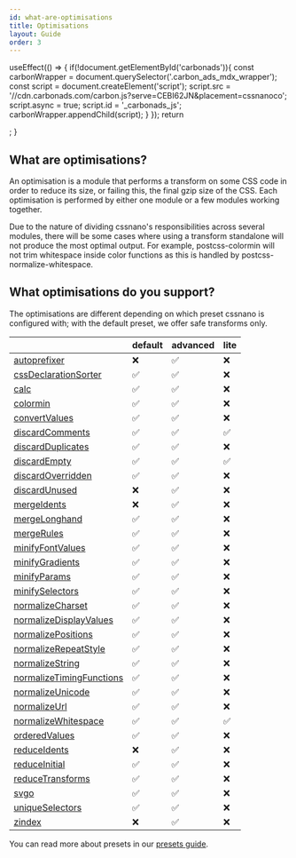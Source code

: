 ```yaml
---
id: what-are-optimisations
title: Optimisations
layout: Guide
order: 3
---
```



useEffect(() => {
if(!document.getElementById('carbonads')){
const carbonWrapper = document.querySelector('.carbon\_ads\_mdx\_wrapper');
const script = document.createElement('script');
script.src = '//cdn.carbonads.com/carbon.js?serve=CEBI62JN\&placement=cssnanoco';
script.async = true;
script.id = '\_carbonads\_js';
carbonWrapper.appendChild(script);
}
});
return  <div className="carbon_ads_mdx_wrapper"></div>;
}

<CarbonAds/>


## What are optimisations?

An optimisation is a module that performs a transform on some CSS code in order
to reduce its size, or failing this, the final gzip size of the CSS. Each
optimisation is performed by either one module or a few modules working
together.

Due to the nature of dividing cssnano's responsibilities across several modules,
there will be some cases where using a transform standalone will not produce
the most optimal output. For example, postcss-colormin will not trim whitespace
inside color functions as this is handled by postcss-normalize-whitespace.


## What optimisations do you support?

<!-- This section is automatically generated. -->

The optimisations are different depending on which preset cssnano is configured with; with the default preset, we offer safe transforms only.

|                                                                          | default | advanced | lite |
| ------------------------------------------------------------------------ | ------- | -------- | ---- |
| [autoprefixer](/docs/optimisations/autoprefixer)                         | ❌       | ✅        | ❌    |
| [cssDeclarationSorter](/docs/optimisations/cssdeclarationsorter)         | ✅       | ✅        | ❌    |
| [calc](/docs/optimisations/calc)                                         | ✅       | ✅        | ❌    |
| [colormin](/docs/optimisations/colormin)                                 | ✅       | ✅        | ❌    |
| [convertValues](/docs/optimisations/convertvalues)                       | ✅       | ✅        | ❌    |
| [discardComments](/docs/optimisations/discardcomments)                   | ✅       | ✅        | ✅    |
| [discardDuplicates](/docs/optimisations/discardduplicates)               | ✅       | ✅        | ❌    |
| [discardEmpty](/docs/optimisations/discardempty)                         | ✅       | ✅        | ✅    |
| [discardOverridden](/docs/optimisations/discardoverridden)               | ✅       | ✅        | ❌    |
| [discardUnused](/docs/optimisations/discardunused)                       | ❌       | ✅        | ❌    |
| [mergeIdents](/docs/optimisations/mergeidents)                           | ❌       | ✅        | ❌    |
| [mergeLonghand](/docs/optimisations/mergelonghand)                       | ✅       | ✅        | ❌    |
| [mergeRules](/docs/optimisations/mergerules)                             | ✅       | ✅        | ❌    |
| [minifyFontValues](/docs/optimisations/minifyfontvalues)                 | ✅       | ✅        | ❌    |
| [minifyGradients](/docs/optimisations/minifygradients)                   | ✅       | ✅        | ❌    |
| [minifyParams](/docs/optimisations/minifyparams)                         | ✅       | ✅        | ❌    |
| [minifySelectors](/docs/optimisations/minifyselectors)                   | ✅       | ✅        | ❌    |
| [normalizeCharset](/docs/optimisations/normalizecharset)                 | ✅       | ✅        | ❌    |
| [normalizeDisplayValues](/docs/optimisations/normalizedisplayvalues)     | ✅       | ✅        | ❌    |
| [normalizePositions](/docs/optimisations/normalizepositions)             | ✅       | ✅        | ❌    |
| [normalizeRepeatStyle](/docs/optimisations/normalizerepeatstyle)         | ✅       | ✅        | ❌    |
| [normalizeString](/docs/optimisations/normalizestring)                   | ✅       | ✅        | ❌    |
| [normalizeTimingFunctions](/docs/optimisations/normalizetimingfunctions) | ✅       | ✅        | ❌    |
| [normalizeUnicode](/docs/optimisations/normalizeunicode)                 | ✅       | ✅        | ❌    |
| [normalizeUrl](/docs/optimisations/normalizeurl)                         | ✅       | ✅        | ❌    |
| [normalizeWhitespace](/docs/optimisations/normalizewhitespace)           | ✅       | ✅        | ✅    |
| [orderedValues](/docs/optimisations/orderedvalues)                       | ✅       | ✅        | ❌    |
| [reduceIdents](/docs/optimisations/reduceidents)                         | ❌       | ✅        | ❌    |
| [reduceInitial](/docs/optimisations/reduceinitial)                       | ✅       | ✅        | ❌    |
| [reduceTransforms](/docs/optimisations/reducetransforms)                 | ✅       | ✅        | ❌    |
| [svgo](/docs/optimisations/svgo)                                         | ✅       | ✅        | ❌    |
| [uniqueSelectors](/docs/optimisations/uniqueselectors)                   | ✅       | ✅        | ❌    |
| [zindex](/docs/optimisations/zindex)                                     | ❌       | ✅        | ❌    |

You can read more about presets in our [presets guide](/docs/presets).
